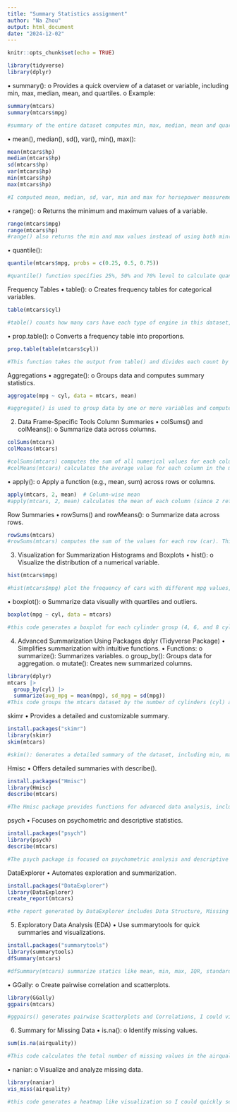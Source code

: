 ```yaml
---
title: "Summary Statistics assignment"
author: "Na Zhou"
output: html_document
date: "2024-12-02"
---
```


```r
knitr::opts_chunk$set(echo = TRUE)
```
```r
library(tidyverse)
library(dplyr)
```

• summary():
o Provides a quick overview of a dataset or variable, including min, max, median, mean, and quartiles.
o Example:
```r
summary(mtcars)
summary(mtcars$mpg)

#summary of the entire dataset computes min, max, median, mean and quartiles for all the measurements, whereas summary of mpg only returns these statistics of mpg measurement to give us an overview the general mileage per gallon for the cars in the dataset
```

• mean(), median(), sd(), var(), min(), max():
```r
mean(mtcars$hp)
median(mtcars$hp)
sd(mtcars$hp)
var(mtcars$hp)
min(mtcars$hp)
max(mtcars$hp)

#I computed mean, median, sd, var, min and max for horsepower measurement from mtcars dataset, it seems like mean is larger than median, it suggests that the distribution of horsepower is right skewed, a small number of cars have very high horsepower, pulling the mean to the right. Both the standard deviation and variance are large compared to the mean, indicating there is a significant variability in horsepower values. min and max indicates there's a wide range in this distribution.
```

• range():
o Returns the minimum and maximum values of a variable.
```r
range(mtcars$mpg)
range(mtcars$hp)
#range() also returns the min and max values instead of using both min() and max() as in the previous example, horsepower range returns same value with min() and max() function, mileage per gallon has a lower variability than horsepower since its range is way much smaller than mileage per gallon
```
• quantile():
```r
quantile(mtcars$mpg, probs = c(0.25, 0.5, 0.75))

#quantile() function specifies 25%, 50% and 70% level to calculate quantiles.
```
Frequency Tables
• table():
o Creates frequency tables for categorical variables.
```r
table(mtcars$cyl)

#table() counts how many cars have each type of engine in this dataset, in this case there are 11 cars with 4 cylinders, there are 7 cars with 6 cylinders and there are 14 cars with 8 cylinders.
```
• prop.table():
o Converts a frequency table into proportions.
```r
prop.table(table(mtcars$cyl))

#This function takes the output from table() and divides each count by the total number of entries in the dataset to calculate the proportion of each category, 36.36% of the cars have 4 cylinders, 21.21% of the cars have 6 cylinders, 42.42% of the cars have 8 cylinders. This gives a clearer idea of the distribution of cars by cylinder count in relative terms rather than absolute counts.
```
Aggregations
• aggregate():
o Groups data and computes summary statistics.
```r
aggregate(mpg ~ cyl, data = mtcars, mean)

#aggregate() is used to group data by one or more variables and compute summary statistics (such as mean, sum, etc.) for each group. This code calculates the mean miles per gallon (mpg) for each group of cars based on the number of cylinders. It groups the cars by cyl and then computes the average mpg for each group. Cars with 4 cylinders have an average mpg of 26.663. Cars with 6 cylinders have an average mpg of 19.742. Cars with 8 cylinders have an average mpg of 15.100.
```
2. Data Frame-Specific Tools
Column Summaries
• colSums() and colMeans():
o Summarize data across columns.
```r
colSums(mtcars)
colMeans(mtcars)

#colSums(mtcars) computes the sum of all numerical values for each column in the mtcars dataset.
#colMeans(mtcars) calculates the average value for each column in the mtcars dataset
```
• apply():
o Apply a function (e.g., mean, sum) across rows or columns.
```r
apply(mtcars, 2, mean)  # Column-wise mean
#apply(mtcars, 2, mean) calculates the mean of each column (since 2 refers to columns) in the mtcars dataset. The result is similar to colMeans(), but with more flexibility for applying different functions. The apply() function is more flexible because it allows applying a function across both rows and columns, but for simple column-wise operations like mean(), colMeans() is more direct
```
Row Summaries
• rowSums() and rowMeans():
o Summarize data across rows.
```r
rowSums(mtcars)
#rowSums(mtcars) computes the sum of the values for each row (car). This will give the total sum of all variables (such as mpg, hp, wt) for each car in the dataset
```
3. Visualization for Summarization
Histograms and Boxplots
• hist():
o Visualize the distribution of a numerical variable.
```r
hist(mtcars$mpg)

#hist(mtcars$mpg) plot the frequency of cars with different mpg values, showing how many cars fall into each bin of mpg values, this histogram shows that most cars fall within 15-20 mpg.
```
• boxplot():
o Summarize data visually with quartiles and outliers.
```r
boxplot(mpg ~ cyl, data = mtcars)

#this code generates a boxplot for each cylinder group (4, 6, and 8 cylinders), so I could compare the distribution of mpg values across different groups. Cars with 4 cylinders have a higher median mpg compared to cars with 6 or 8 cylinders, and cars with 6 cylinders may have a narrower range of mpg values with fewer outliers.
```
4. Advanced Summarization Using Packages
dplyr (Tidyverse Package)
• Simplifies summarization with intuitive functions.
• Functions:
o summarize(): Summarizes variables.
o group_by(): Groups data for aggregation.
o mutate(): Creates new summarized columns.
```r
library(dplyr)
mtcars |> 
  group_by(cyl) |> 
  summarize(avg_mpg = mean(mpg), sd_mpg = sd(mpg))
#This code groups the mtcars dataset by the number of cylinders (cyl) and calculates the average (avg_mpg) and standard deviation (sd_mpg) of miles per gallon (mpg) for each group.
```
skimr
• Provides a detailed and customizable summary.
```r
install.packages("skimr")
library(skimr)
skim(mtcars)

#skim(): Generates a detailed summary of the dataset, including min, max, mean, standard deviation, number of missing values, and quantiles and histogram.
```
Hmisc
• Offers detailed summaries with describe().
```r
install.packages("Hmisc")
library(Hmisc)
describe(mtcars)

#The Hmisc package provides functions for advanced data analysis, including the describe() function that offers detailed summaries of datasets, such as counts, means, medians, and standard deviations, missing values.
```
psych
• Focuses on psychometric and descriptive statistics.
```r
install.packages("psych")
library(psych)
describe(mtcars)

#The psych package is focused on psychometric analysis and descriptive statistics. It provides a function called describe() for detailed summaries of datasets. describe(): Summarizes each variable in a dataset by calculating descriptive statistics such as mean, standard deviation, range, and number of valid (non-missing) values, and skewness for each variable. It is useful for getting a quick overview of data distribution and detecting potential issues with data (e.g., outliers, skewness)
```
DataExplorer
• Automates exploration and summarization.
```r
install.packages("DataExplorer")
library(DataExplorer)
create_report(mtcars)

#the report generated by DataExplorer includes Data Structure, Missing Data Profile, Variable distribution histogram, QQ plot, correlation analysis, Principle component analysis and summary statistics about data.
```
5. Exploratory Data Analysis (EDA)
• Use summarytools for quick summaries and visualizations.
```r
install.packages("summarytools")
library(summarytools)
dfSummary(mtcars)

#dfSummary(mtcars) summarize statics like mean, min, max, IQR, standard deviation, missing values etc.
```
• GGally:
o Create pairwise correlation and scatterplots.
```r
library(GGally)
ggpairs(mtcars)

#ggpairs() generates pairwise Scatterplots and Correlations, I could visualize relationships between variables easilty through this function and understanding the correlation coefficeint numbers would render my understanding of how storngly variables are correlated with each other.
```
6. Summary for Missing Data
• is.na():
o Identify missing values.
```r
sum(is.na(airquality))

#This code calculates the total number of missing values in the airquality dataset and found 44 missing values.
```
• naniar:
o Visualize and analyze missing data.
```r
library(naniar)
vis_miss(airquality)

#this code generates a heatmap like visualization so I could quickly see that Ozone and Solar.R have missing data. Missing data is more spread in Ozone column, but more concentrated in the first 20 rows and row 99 of Solar. R.
```